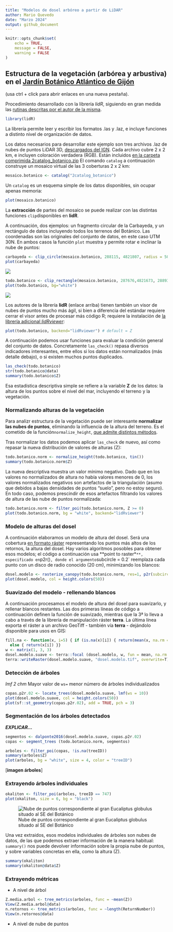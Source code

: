 ```yaml
---
title: "Modelos de dosel arbóreo a partir de LiDAR"
author: Mario Quevedo
date: "Marzo 2024"
output: github_document
---
```


```r
knitr::opts_chunk$set(
	echo = TRUE,
	message = FALSE,
	warning = FALSE
)
```

## Estructura de la vegetación (arbórea y arbustiva) en el [Jardín Botánico Atlántico de Gijón](https://www.gijon.es/es/directorio/jardin-botanico-atlantico-de-gijon)
(usa ctrl + click para abrir enlaces en una nueva pestaña).

Procedimiento desarrollado con la librería *lidR*, siguiendo en gran medida las [rutinas descritas por el autor de la misma](https://github.com/r-lidar/lidR).

```r
library(lidR)
```

La librería permite leer y escribir los formatos .las y .laz, e incluye funciones a distinto nivel de organización de datos.

Los datos necesarios para desarrollar este ejemplo son tres archivos .laz de nubes de puntos LiDAR 3D, [descargados del IGN](https://centrodedescargas.cnig.es/CentroDescargas/busquedaSerie.do?codSerie=MLID2#). Cada archivo cubre 2 x 2 km, e incluyen coloración verdadera (RGB). Están incluidos [en la carpeta comprimida 2catalog_botanico.zip](https://www.dropbox.com/scl/fi/keaer5i67xc6p8toqna9d/2catalog_botanico.zip?rlkey=eb3tmq74au5i71wx3pnnrstdk&dl=0) El comando `catalog` a continuación construye un mosaico virtual de las 3 coberturas 2 x 2 km:

```r
mosaico.botanico <- catalog("2catalog_botanico")
```

Un `catalog` es un esquema simple de los datos disponibles, sin ocupar apenas memoria:

```r
plot(mosaico.botanico)
```

La **extracción** de partes del mosaico se puede realizar con las distintas funciones `clip`disponibles en **lidR**.

A continuación, dos ejemplos: un fragmento circular de la Carbayeda, y un rectángulo de datos incluyendo todos los terrenos del Botánico. Las coordenadas son las originales del conjunto de datos, en este caso UTM 30N. En ambos casos la función `plot` muestra y permite rotar e inclinar la nube de puntos:

```r
carbayeda <- clip_circle(mosaico.botanico, 288115, 4821807, radius = 50)
plot(carbayeda) 
```

![](code_lidar_copas_botanico_files/figure-gfm/rgl_carbayeda.png)

```r
todo.botanico <- clip_rectangle(mosaico.botanico, 287676,4821673, 288937,4822128)  
plot(todo.botanico, bg="white") 
```

![](code_lidar_copas_botanico_files/figure-gfm/rgl_todo_botanico.png)

Los autores de la librería **lidR** (enlace arriba) tienen también un visor de nubes de puntos mucho más ágil, si bien a diferencia del estándar requiere cerrar el visor antes de procesar más código R; requiere la instalación de [la librería adicional *lidRviewer*](https://github.com/Jean-Romain/lidRviewer):

```r
plot(todo.botanico, backend="lidRviewer") # default = Z
```

A continuación podemos usar funciones para evaluar la condición general del conjunto de datos. Concretamente `las_check()` repasa diversos indicadores interesantes, entre ellos si los datos están normalizados (más detalle debajo), o si existen muchos puntos duplicados.

```r
las_check(todo.botanico)
str(todo.botanico@data)
summary(todo.botanico$Z)
```

Esa estadística descriptiva simple se refiere a la variable **Z** de los datos: la altura de los puntos sobre el nivel del mar, incluyendo el terreno y la vegetación. 

### Normalizando alturas de la vegetación
Para analizr estructura de la vegetación puede ser interesante **normalizar las nubes de puntos**, eliminando la influencia de la altura del terreno. Es el cometido de la función`normalize_height`, [que admite distintos métodos](https://r-lidar.github.io/lidRbook/norm.html).

Tras normalizar los datos podemos aplicar `las_check` de nuevo, así como repasar la nueva distribución de valores de alturas (Z):

```r
todo.botanico.norm <- normalize_height(todo.botanico, tin())
summary(todo.botanico.norm$Z)
```

La nueva descriptiva muestra un valor mínimo negativo. Dado que en los valores no normalizados de altura no había valores menores de 0, los valores normalizados negativos son artefactos de la triangulación (asumo que debidos a bajas densidades de puntos "suelo", pero no estoy seguro).
En todo caso, podemos prescindir de esos artefactos filtrando los valores de altura de las nube de puntos normalizada:
```r
todo.botanico.norm <- filter_poi(todo.botanico.norm, Z >= 0)
plot(todo.botanico.norm, bg = "white", backend="lidRviewer")
```

### Modelo de alturas del dosel
A continuación elaboramos un modelo de altura del dosel. Será una cobertura [en formato ráster](https://docs.qgis.org/3.28/es/docs/gentle_gis_introduction/raster_data.html) representando los puntos más altos de los retornos, la altura del dosel. 
Hay varios algoritmos posobles para obtener esos modelos; el código a continuación usa **point to raster*`**, especificado en `p2r()`, donde el argumento `subcircle = 0.2` reemplaza cada punto con un disco de radio conocido (20 cm), minimizando los blancos:
```r
dosel.modelo <- rasterize_canopy(todo.botanico.norm, res=1, p2r(subcircle = 0.2), pkg="terra")
plot(dosel.modelo, col = height.colors(50))
```

### Suavizado del modelo - rellenando blancos
A continuación procesamos el modelo de altura del dosel para suavizarlo, y rellenar blancos restantes. Las dos primeras líneas de código a continuación definen la función de suavizado, mientras que la 3ª lo lleva a cabo a través de la librería de manipulación ráster **terra**. La última línea exporta el ráster a un archivo GeoTiff - también vía **terra** - dejándolo disponible para usos en GIS:
```r
fill.na <- function(x, i=5) { if (is.na(x)[i]) { return(mean(x, na.rm = TRUE)) } 
  else { return(x[i]) }}
w <- matrix(1, 3, 3)
dosel.modelo.suave <- terra::focal (dosel.modelo, w, fun = mean, na.rm = TRUE)
terra::writeRaster(dosel.modelo.suave, "dosel.modelo.tif", overwrite=T)
```

### Detección de árboles
*lmf 2 chm* Mayor valor de `ws=` menor número de árboles individualizados
```r
copas.p2r.02 <- locate_trees(dosel.modelo.suave, lmf(ws = 10))  
plot(dosel.modelo.suave, col = height.colors(50))
plot(sf::st_geometry(copas.p2r.02), add = TRUE, pch = 3)
```

### Segmentación de los árboles detectados
***EXPLICAR...***
```r
segmentos <- dalponte2016(dosel.modelo.suave, copas.p2r.02)
copas <- segment_trees (todo.botanico.norm, segmentos)
```

```r
arboles <- filter_poi(copas, !is.na(treeID))
summary(arboles$Z)
plot(arboles, bg = "white", size = 4, color = "treeID")
```
[**imagen árboles**]

### Extrayendo árboles individuales
```r
okaliton <- filter_poi(arboles, treeID == 747)
plot(okaliton, size = 6, bg = "black")
```

![Nube de puntos correspondiente al gran Eucaliptus globulus situado al SE del Botánico](code_lidar_copas_botanico_files/figure-gfm/rgl_okaliton.png)

Una vez extraidos, esos modelos individuales de árboles son nubes de datos, de las que podemos extraer información de la manera habitual: `summary()` nos puede devolver información sobre la propia nube de puntos, y sobre variables concretas en ella, como la altura (Z).

```r
summary(okaliton)
summary(okaliton@data$Z)
```

### Extrayendo métricas
* A nivel de árbol

```r
Z.media.arbol <- tree_metrics(arboles, func = ~mean(Z))
View(Z.media.arbol@data)
n.retornos <- tree_metrics(arboles, func = ~length(ReturnNumber))
View(n.retornos@data)
```

* A nivel de nube de puntos

